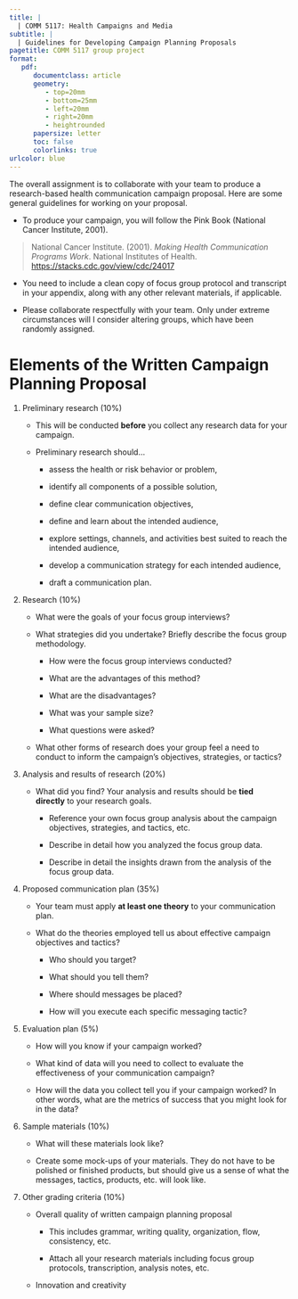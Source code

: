 ```yaml
---
title: |
  | COMM 5117: Health Campaigns and Media
subtitle: |
  | Guidelines for Developing Campaign Planning Proposals
pagetitle: COMM 5117 group project
format:
   pdf:
      documentclass: article
      geometry:
         - top=20mm
         - bottom=25mm
         - left=20mm
         - right=20mm
         - heightrounded
      papersize: letter
      toc: false
      colorlinks: true
urlcolor: blue
---
```


The overall assignment is to collaborate with your team to produce a research-based health communication campaign proposal. Here are some general guidelines for working on your proposal.

-   To produce your campaign, you will follow the Pink Book (National Cancer Institute, 2001).

> National Cancer Institute. (2001). *Making Health Communication Programs Work*. National Institutes of Health. <https://stacks.cdc.gov/view/cdc/24017>

-   You need to include a clean copy of focus group protocol and transcript in your appendix, along with any other relevant materials, if applicable.

-   Please collaborate respectfully with your team. Only under extreme circumstances will I consider altering groups, which have been randomly assigned.

# Elements of the Written Campaign Planning Proposal

1.  Preliminary research (10%)

    -   This will be conducted **before** you collect any research data for your campaign.

    -   Preliminary research should...

        -   assess the health or risk behavior or problem,

        -   identify all components of a possible solution,

        -   define clear communication objectives,

        -   define and learn about the intended audience,

        -   explore settings, channels, and activities best suited to reach the intended audience,

        -   develop a communication strategy for each intended audience,

        -   draft a communication plan.

2.  Research (10%)

    -   What were the goals of your focus group interviews?

    -   What strategies did you undertake? Briefly describe the focus group methodology.

        -   How were the focus group interviews conducted?

        -   What are the advantages of this method?

        -   What are the disadvantages?

        -   What was your sample size?

        -   What questions were asked?

    -   What other forms of research does your group feel a need to conduct to inform the campaign's objectives, strategies, or tactics?

3.  Analysis and results of research (20%)

    -   What did you find? Your analysis and results should be **tied directly** to your research goals.

        -   Reference your own focus group analysis about the campaign objectives, strategies, and tactics, etc.

        -   Describe in detail how you analyzed the focus group data.

        -   Describe in detail the insights drawn from the analysis of the focus group data.

4.  Proposed communication plan (35%)

    -   Your team must apply **at least one theory** to your communication plan.

    -   What do the theories employed tell us about effective campaign objectives and tactics?

        -   Who should you target?

        -   What should you tell them?

        -   Where should messages be placed?

        -   How will you execute each specific messaging tactic?

5.  Evaluation plan (5%)

    -   How will you know if your campaign worked?

    -   What kind of data will you need to collect to evaluate the effectiveness of your communication campaign?

    -   How will the data you collect tell you if your campaign worked? In other words, what are the metrics of success that you might look for in the data?

6.  Sample materials (10%)

    -   What will these materials look like?

    -   Create some mock-ups of your materials. They do not have to be polished or finished products, but should give us a sense of what the messages, tactics, products, etc. will look like.

7.  Other grading criteria (10%)

    -   Overall quality of written campaign planning proposal

        -   This includes grammar, writing quality, organization, flow, consistency, etc.

        -   Attach all your research materials including focus group protocols, transcription, analysis notes, etc.

    -   Innovation and creativity
